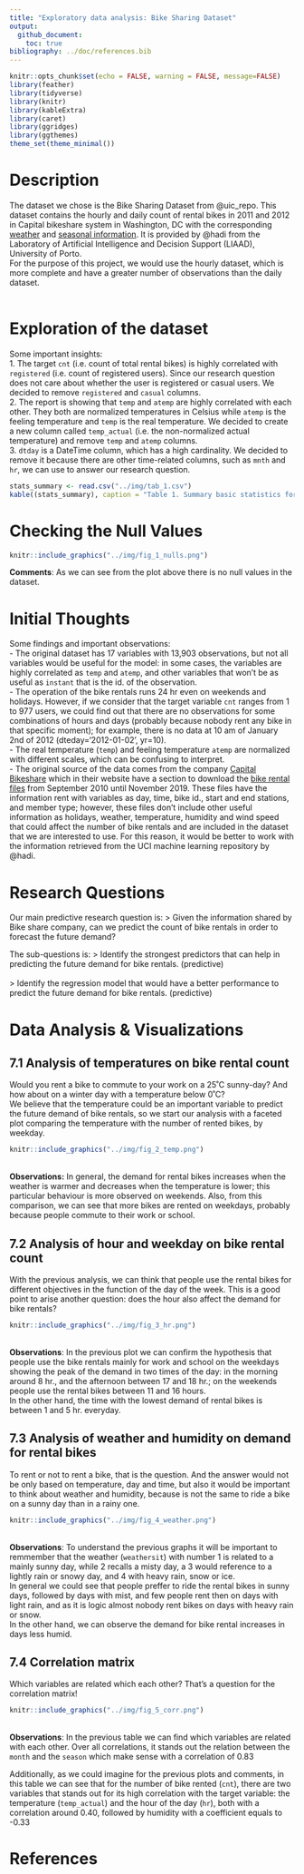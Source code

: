 ```yaml
---
title: "Exploratory data analysis: Bike Sharing Dataset"
output: 
  github_document: 
    toc: true
bibliography: ../doc/references.bib
---
```


```r
knitr::opts_chunk$set(echo = FALSE, warning = FALSE, message=FALSE)
library(feather)
library(tidyverse)
library(knitr)
library(kableExtra)
library(caret)
library(ggridges)
library(ggthemes)
theme_set(theme_minimal())
```

# Description
The dataset we chose is the Bike Sharing Dataset from @uic_repo. This dataset contains the hourly and daily count of rental bikes in 2011 and 2012 in Capital bikeshare system in Washington, DC with the corresponding [weather](http://www.freemeteo.com) and [seasonal information](http://dchr.dc.gov/page/holiday-schedule). It is provided by @hadi from the Laboratory of Artificial Intelligence and Decision Support (LIAAD), University of Porto.  
For the purpose of this project, we would use the hourly dataset, which is more complete and have a greater number of observations than the daily dataset.  
<br>

# Exploration of the dataset

Some important insights:  
1. The target `cnt` (i.e. count of total rental bikes) is highly correlated with `registered` (i.e. count of registered users). Since our research question does not care about whether the user is registered or casual users. We decided to remove `registered` and `casual` columns.  
2. The report is showing that `temp` and `atemp` are highly correlated with each other. They both are normalized temperatures in Celsius while `atemp` is the feeling temperature and `temp` is the real temperature. We decided to create a new column called `temp_actual` (i.e. the non-normalized actual temperature) and remove `temp` and `atemp` columns.  
3. `dtday` is a DateTime column, which has a high cardinality. We decided to remove it because there are other time-related columns, such as `mnth` and `hr`, we can use to answer our research question.  

```r
stats_summary <- read.csv("../img/tab_1.csv")
kable((stats_summary), caption = "Table 1. Summary basic statistics for the variable.")
```

# Checking the Null Values

```r
knitr::include_graphics("../img/fig_1_nulls.png")
```
  
**Comments**: As we can see from the plot above there is no null values in the dataset.  
  
# Initial Thoughts
Some findings and important observations:  
- The original dataset has 17 variables with 13,903 observations, but not all variables would be useful for the model: in some cases, the variables are highly correlated as `temp` and `atemp`, and other variables that won't be as useful as `instant` that is the id. of the observation.  
- The operation of the bike rentals runs 24 hr even on weekends and holidays. However, if we consider that the target variable `cnt` ranges from 1 to 977 users, we could find out that there are no observations for some combinations of hours and days (probably because nobody rent any bike in that specific moment); for example, there is no data at 10 am of January 2nd of 2012 (dteday='2012-01-02', yr=10).  
- The real temperature (`temp`) and feeling temperature `atemp` are normalized with different scales, which can be confusing to interpret.  
- The original source of the data comes from the company [Capital Bikeshare](http://capitalbikeshare.com/system-data) which in their website have a section to download the [bike rental files](https://s3.amazonaws.com/capitalbikeshare-data/index.html) from September 2010 until November 2019. These files have the information rent with variables as day, time, bike id., start and end stations, and member type; however, these files don't include other useful information as holidays, weather, temperature, humidity and wind speed that could affect the number of bike rentals and are included in the dataset that we are interested to use. For this reason, it would be better to work with the information retrieved from the UCI machine learning repository by @hadi.  
  
# Research Questions
Our main predictive research question is:
> Given the information shared by Bike share company, can we predict the count of bike rentals in order to forecast the future demand?

The sub-questions is:
> Identify the strongest predictors that can help in predicting the future demand for bike rentals. (predictive)  
<br>
> Identify the regression model that would have a better performance to predict the future demand for bike rentals. (predictive)

# Data Analysis & Visualizations

## 7.1 Analysis of temperatures on bike rental count
Would you rent a bike to commute to your work on a 25˚C sunny-day? And how about on a winter day with a temperature below 0˚C?  
We believe that the temperature could be an important variable to predict the future demand of bike rentals, so we start our analysis with a faceted plot comparing the temperature with the number of rented bikes, by weekday.  
```r
knitr::include_graphics("../img/fig_2_temp.png")
```
<br>
**Observations:** In general, the demand for rental bikes increases when the weather is warmer and decreases when the temperature is lower; this particular behaviour is more observed on weekends. Also, from this comparison, we can see that more bikes are rented on weekdays, probably because people commute to their work or school.  

## 7.2 Analysis of hour and weekday on bike rental count
With the previous analysis, we can think that people use the rental bikes for different objectives in the function of the day of the week. This is a good point to arise another question: does the hour also affect the demand for bike rentals?  
```r
knitr::include_graphics("../img/fig_3_hr.png")
```
<br>
**Observations**: In the previous plot we can confirm the hypothesis that people use the bike rentals mainly for work and school on the weekdays showing the peak of the demand in two times of the day: in the morning around 8 hr., and the afternoon between 17 and 18 hr.; on the weekends people use the rental bikes between 11 and 16 hours.  
In the other hand, the time with the lowest demand of rental bikes is between 1 and 5 hr. everyday.

## 7.3 Analysis of weather and humidity on demand for rental bikes
To rent or not to rent a bike, that is the question. And the answer would not be only based on temperature, day and time, but also it would be important to think about weather and humidity, because is not the same to ride a bike on a sunny day than in a rainy one.
```r
knitr::include_graphics("../img/fig_4_weather.png")
```
<br>
**Observations**: To understand the previous graphs it will be important to remmember that the weather (`weathersit`) with number 1 is related to a mainly sunny day, while 2 recalls a misty day, a 3 would reference to a lightly rain or snowy day, and 4 with heavy rain, snow or ice.  
In general we could see that people preffer to ride the rental bikes in sunny days, followed by days with mist, and few people rent then on days with light rain, and as it is logic almost nobody rent bikes on days with heavy rain or snow.  
In the other hand, we can observe the demand for bike rental increases in days less humid.

## 7.4 Correlation matrix
Which variables are related which each other? That's a question for the correlation matrix!
```r
knitr::include_graphics("../img/fig_5_corr.png")
```
<br>
**Observations**: In the previous table we can find which variables are related with each other. Over all correlations, it stands out the relation between the `month` and the `season` which make sense with a correlation of 0.83  

Additionally, as we could imagine for the previous plots and comments, in this table we can see that for the number of bike rented (`cnt`), there are two variables that stands out for its high correlation with the target variable: the temperature (`temp_actual`) and the hour of the day (`hr`), both with a correlation around 0.40, followed by humidity with a coefficient equals to -0.33  

# References
